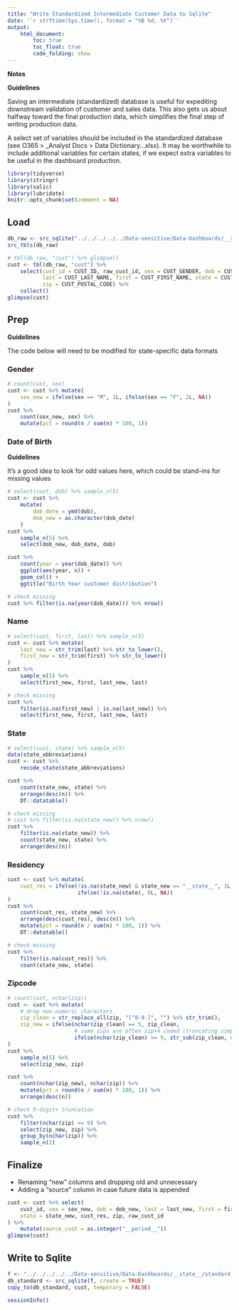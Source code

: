 ```yaml
---
title: "Write Standardized Intermediate Customer Data to Sqlite"
date: '`r strftime(Sys.time(), format = "%B %d, %Y")`'
output: 
    html_document:
        toc: true
        toc_float: true
        code_folding: show
---
```


**Notes**

**Guidelines**

Saving an intermediate (standardized) database is useful for expediting downstream validation of customer and sales data. This also gets us about halfway toward the final production data, which simplifies the final step of writing production data. 

A select set of variables should be included in the standardized database (see O365 > _Analyst Docs > Data Dictionary...xlsx). It may be worthwhile to include additional variables for certain states, if we expect extra variables to be useful in the dashboard production.


```r
library(tidyverse)
library(stringr)
library(salic)
library(lubridate)
knitr::opts_chunk$set(comment = NA)
```

## Load

```r
db_raw <- src_sqlite("../../../../../Data-sensitive/Data-Dashboards/__state__/raw-__period__.sqlite3")
src_tbls(db_raw)
```

```r
# tbl(db_raw, "cust") %>% glimpse()
cust <- tbl(db_raw, "cust") %>% 
    select(cust_id = CUST_ID, raw_cust_id, sex = CUST_GENDER, dob = CUST_BIRTH_DATE,
           last = CUST_LAST_NAME, first = CUST_FIRST_NAME, state = CUST_STATE,
           zip = CUST_POSTAL_CODE) %>%
    collect()
glimpse(cust)
```

## Prep

**Guidelines**

The code below will need to be modified for state-specific data formats 

### Gender

```r
# count(cust, sex)
cust <- cust %>% mutate(
    sex_new = ifelse(sex == "M", 1L, ifelse(sex == "F", 2L, NA))
)
cust %>%
    count(sex_new, sex) %>%
    mutate(pct = round(n / sum(n) * 100, 1))
```

### Date of Birth

**Guidelines**

It's a good idea to look for odd values here, which could be stand-ins for missing values

```r
# select(cust, dob) %>% sample_n(5)
cust <- cust %>%
    mutate(
        dob_date = ymd(dob),
        dob_new = as.character(dob_date)
    )
cust %>%
    sample_n(5) %>%
    select(dob_new, dob_date, dob)

cust %>%
    count(year = year(dob_date)) %>%
    ggplot(aes(year, n)) +
    geom_col() +
    ggtitle("Birth Year customer distribution")

# check missing
cust %>% filter(is.na(year(dob_date))) %>% nrow()
```

### Name

```r
# select(cust, first, last) %>% sample_n(5)
cust <- cust %>% mutate(
    last_new = str_trim(last) %>% str_to_lower(),
    first_new = str_trim(first) %>% str_to_lower()
)
cust %>%
    sample_n(5) %>%
    select(first_new, first, last_new, last)

# check missing
cust %>%
    filter(is.na(first_new) | is.na(last_new)) %>%
    select(first_new, first, last_new, last)
```

### State

```r
# select(cust, state) %>% sample_n(5)
data(state_abbreviations)
cust <- cust %>%
    recode_state(state_abbreviations)

cust %>%
    count(state_new, state) %>%
    arrange(desc(n)) %>%
    DT::datatable()

# check missing
# cust %>% filter(is.na(state_new)) %>% nrow()
cust %>%
    filter(is.na(state_new)) %>%
    count(state_new, state) %>%
    arrange(desc(n))
```

### Residency

```r
cust <- cust %>% mutate(
    cust_res = ifelse(!is.na(state_new) & state_new == "__state__", 1L, 
                      ifelse(!is.na(state), 0L, NA))
)
cust %>%
    count(cust_res, state_new) %>%
    arrange(desc(cust_res), desc(n)) %>%
    mutate(pct = round(n / sum(n) * 100, 1)) %>%
    DT::datatable()

# check missing
cust %>%
    filter(is.na(cust_res)) %>%
    count(state_new, state)
```

### Zipcode

```r
# count(cust, nchar(zip))
cust <- cust %>% mutate(
    # drop non-numeric characters
    zip_clean = str_replace_all(zip, "[^0-9.]", "") %>% str_trim(),  
    zip_new = ifelse(nchar(zip_clean) == 5, zip_clean,
                     # some zips are often zip+4 coded (truncating simplifies things)
                     ifelse(nchar(zip_clean) >= 9, str_sub(zip_clean, end = 5), NA))
)
cust %>%
    sample_n(5) %>%
    select(zip_new, zip)

cust %>%
    count(nchar(zip_new), nchar(zip)) %>%
    mutate(pct = round(n / sum(n) * 100, 1)) %>%
    arrange(desc(n))

# check 9-digit+ truncation
cust %>%
    filter(nchar(zip) >= 9) %>%
    select(zip_new, zip) %>%
    group_by(nchar(zip)) %>%
    sample_n(2)
```

## Finalize

- Renaming "new" columns and dropping old and unnecessary
- Adding a "source" column in case future data is appended

```r
cust <- cust %>% select(
    cust_id, sex = sex_new, dob = dob_new, last = last_new, first = first_new,
    state = state_new, cust_res, zip, raw_cust_id
) %>%
    mutate(source_cust = as.integer("__period__"))
glimpse(cust)
```

## Write to Sqlite

```r
f <- "../../../../../Data-sensitive/Data-Dashboards/__state__/standard.sqlite3"
db_standard <- src_sqlite(f, create = TRUE)
copy_to(db_standard, cust, temporary = FALSE)
```

```r
sessionInfo()
```
